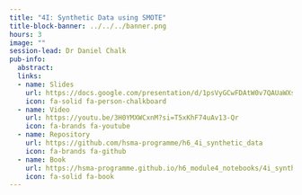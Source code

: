 ```yaml
---
title: "4I: Synthetic Data using SMOTE"
title-block-banner: ../../../banner.png
hours: 3
image: ""
session-lead: Dr Daniel Chalk
pub-info:
  abstract: 
  links:
  - name: Slides
    url: https://docs.google.com/presentation/d/1psVyGCwFDAtW0v7QAUaWXseUTV7W-xgRPDgS7rtjpJU/edit?usp=sharing
    icon: fa-solid fa-person-chalkboard
  - name: Video
    url: https://youtu.be/3H0YMXWCxnM?si=T5xKhF74uAv13-Qr
    icon: fa-brands fa-youtube
  - name: Repository
    url: https://github.com/hsma-programme/h6_4i_synthetic_data
    icon: fa-brands fa-github
  - name: Book
    url: https://hsma-programme.github.io/h6_module4_notebooks/4i_synthetic_data_SMOTE.html
    icon: fa-solid fa-book
---
```

